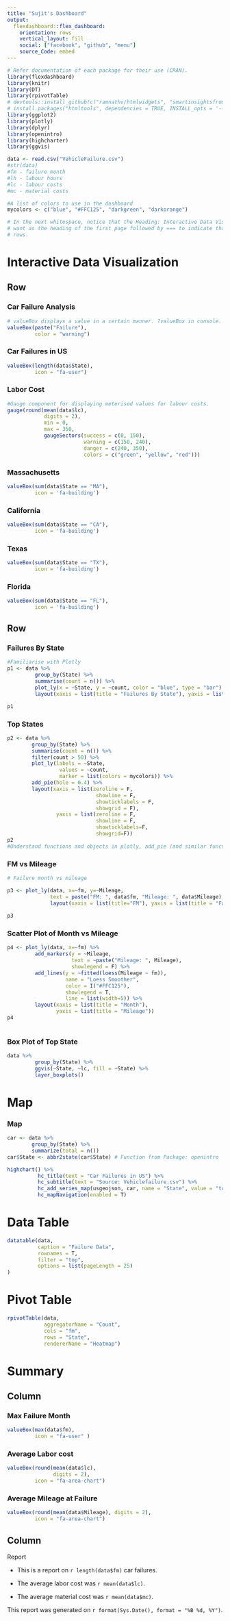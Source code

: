 ```yaml
---
title: "Sujit's Dashboard"
output: 
  flexdashboard::flex_dashboard:
    orientation: rows
    vertical_layout: fill
    social: ["facebook", "github", "menu"]
    source_Code: embed
---
```


```r
# Refer documentation of each package for their use (CRAN).
library(flexdashboard)
library(knitr)
library(DT)
library(rpivotTable)
# devtools::install_github(c("ramnathv/htmlwidgets", "smartinsightsfromdata/rpivotTable"))
# install.packages("htmltools", dependencies = TRUE, INSTALL_opts = '--no-lock')
library(ggplot2)
library(plotly)
library(dplyr)
library(openintro)
library(highcharter)
library(ggvis)
```

```r
data <- read.csv("VehicleFailure.csv")
#str(data)
#fm - failure month
#lh - labour hours
#lc - labour costs
#mc - material costs
```

```r
#A list of colors to use in the dashboard
mycolors <- c("blue", "#FFC125", "darkgreen", "darkorange")

# In the next whitespace, notice that the Heading: Interactive Data Visualization is what I
# want as the heading of the first page followed by === to indicate that. Similarly, using --- for
# rows.
```


Interactive Data Visualization
=====================================

Row
-------------------------------------

### Car Failure Analysis

```r
# valueBox displays a value in a certain manner. ?valueBox in console. 
valueBox(paste("Failure"),
         color = "warning")
```

### Car Failures in US

```r
valueBox(length(data$State),
         icon = "fa-user")
```

### **Labor Cost**

```r
#Gauge component for displaying meterised values for labour costs. 
gauge(round(mean(data$lc),
            digits = 2),
            min = 0,
            max = 350,
            gaugeSectors(success = c(0, 150),
                         warning = c(150, 240),
                         danger = c(240, 350),
                         colors = c("green", "yellow", "red")))
```

### Massachusetts

```r
valueBox(sum(data$State == "MA"),
         icon = 'fa-building')
```

### California

```r
valueBox(sum(data$State == "CA"),
         icon = 'fa-building')
```

### Texas

```r
valueBox(sum(data$State == "TX"),
         icon = 'fa-building')
```

### Florida

```r
valueBox(sum(data$State == "FL"),
         icon = 'fa-building')
```

Row
-------------------------------

### Failures By State

```r
#Familiarise with Plotly
p1 <- data %>%
         group_by(State) %>%
         summarise(count = n()) %>%
         plot_ly(x = ~State, y = ~count, color = "blue", type = "bar") %>%
         layout(xaxis = list(title = "Failures By State"), yaxis = list(title = 'Count'))

p1


```

### Top States

```r
p2 <- data %>%
        group_by(State) %>%
        summarise(count = n()) %>%
        filter(count > 50) %>%
        plot_ly(labels = ~State,
                 values = ~count,
                 marker = list(colors = mycolors)) %>%
        add_pie(hole = 0.4) %>%
        layout(xaxis = list(zeroline = F,
                             showline = F,
                             showticklabels = F,
                             showgrid = F),
                yaxis = list(zeroline = F,
                             showline = F,
                             showticklabels=F,
                             showgrid=F))
p2
#Understand functions and objects in plotly, add_pie (and similar functions), layout etc.
```

### FM vs Mileage

```r
# Failure month vs mileage

p3 <- plot_ly(data, x=~fm, y=~Mileage, 
              text = paste("FM: ", data$fm, "Mileage: ", data$Mileage), type = "bar") %>%
              layout(xaxis = list(title="FM"), yaxis = list(title = "Failure Mileage"))
        
p3
```

### Scatter Plot of Month vs Mileage

```r

p4 <- plot_ly(data, x=~fm) %>%
         add_markers(y = ~Mileage,
                     text = ~paste("Mileage: ", Mileage),
                     showlegend = F) %>%
         add_lines(y = ~fitted(loess(Mileage ~ fm)),
                   name = "Loess Smoother",
                   color = I("#FFC125"),
                   showlegend = T,
                   line = list(width=5)) %>%
         layout(xaxis = list(title = "Month"),
                yaxis = list(title = "Mileage"))
p4
                

```

### Box Plot of Top State

```r
data %>%
         group_by(State) %>%
         ggvis(~State, ~lc, fill = ~State) %>%
         layer_boxplots()
```

Map
==============================================

### Map

```r
car <- data %>%
        group_by(State) %>%
        summarize(total = n())
car$State <- abbr2state(car$State) # Function from Package: openintro

highchart() %>%
          hc_title(text = "Car Failures in US") %>%
          hc_subtitle(text = "Source: Vehiclefailure.csv") %>%
          hc_add_series_map(usgeojson, car, name = "State", value = "total", joinBy = c("woename", "State")) %>%
          hc_mapNavigation(enabled = T)

```


Data Table
============================================

```r
datatable(data, 
          caption = "Failure Data",
          rownames = T,
          filter = "top",
          options = list(pageLength = 25)
)

```

Pivot Table
============================================

```r
rpivotTable(data, 
            aggregatorName = "Count",
            cols = "fm",
            rows = "State",
            rendererName = "Heatmap")

```


Summary {data-orientation=columns} 
===========================================

Column 
-----------------------------------

### Max Failure Month

```r
valueBox(max(data$fm),
         icon = "fa-user" )
```

### Average Labor cost
```r
valueBox(round(mean(data$lc),
               digits = 2),
         icon = "fa-area-chart")
```

### Average Mileage at Failure

```r
valueBox(round(mean(data$Mileage), digits = 2),
         icon = "fa-area-chart")
```

Column
---------------------------

Report

* This is a report on `r length(data$fm)` car failures.

* The average labor cost was `r mean(data$lc)`.

* The average material cost was `r mean(data$mc)`.

This report was generated on `r format(Sys.Date(), format = "%B %d, %Y")`.

